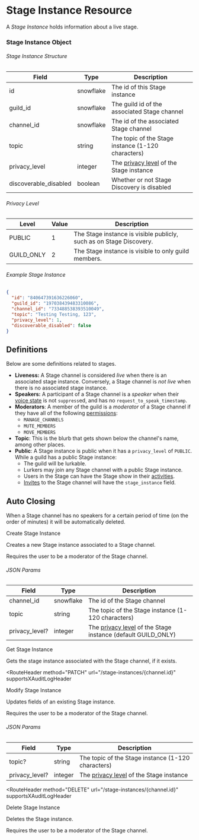 # Stage Instance Resource

A _Stage Instance_ holds information about a live stage.

### Stage Instance Object

###### Stage Instance Structure

| Field                 | Type      | Description                                               |
| --------------------- | --------- | --------------------------------------------------------- |
| id                    | snowflake | The id of this Stage instance                             |
| guild_id              | snowflake | The guild id of the associated Stage channel              |
| channel_id            | snowflake | The id of the associated Stage channel                    |
| topic                 | string    | The topic of the Stage instance (1-120 characters)        |
| privacy_level         | integer   | The [privacy level](#privacy-level) of the Stage instance |
| discoverable_disabled | boolean   | Whether or not Stage Discovery is disabled                |

###### Privacy Level

| Level      | Value | Description                                                         |
| ---------- | ----- | ------------------------------------------------------------------- |
| PUBLIC     | 1     | The Stage instance is visible publicly, such as on Stage Discovery. |
| GUILD_ONLY | 2     | The Stage instance is visible to only guild members.                |

###### Example Stage Instance

```json
{
  "id": "840647391636226060",
  "guild_id": "197038439483310086",
  "channel_id": "733488538393510049",
  "topic": "Testing Testing, 123",
  "privacy_level": 1,
  "discoverable_disabled": false
}
```

## Definitions

Below are some definitions related to stages.

- **Liveness:** A Stage channel is considered _live_ when there is an associated stage instance. Conversely, a Stage channel is _not live_ when there is no associated stage instance.
- **Speakers:** A participant of a Stage channel is a _speaker_ when their [voice state](/resources/voice#voice-state-object)
  is not `suppress`ed, and has no `request_to_speak_timestamp`.
- **Moderators**: A member of the guild is a _moderator_ of a Stage channel if they have all of the following [permissions](/topics/permissions#permissions):
  - `MANAGE_CHANNELS`
  - `MUTE_MEMBERS`
  - `MOVE_MEMBERS`
- **Topic**: This is the blurb that gets shown below the channel's name, among other places.
- **Public**: A Stage instance is public when it has a `privacy_level` of `PUBLIC`. While a guild has a public Stage instance:
  - The guild will be lurkable.
  - Lurkers may join any Stage channel with a public Stage instance.
  - Users in the Stage can have the Stage show in their [activities](/topics/gateway#presence).
  - [Invites](/resources/invite#invite-object) to the Stage channel will have the `stage_instance` field.

## Auto Closing

When a Stage channel has no speakers for a certain period of time (on the order of minutes) it will be automatically deleted.

<RouteHeader method="POST" url="/stage-instances" supportsXAuditLogHeader>
  Create Stage Instance
</RouteHeader>

Creates a new Stage instance associated to a Stage channel.

Requires the user to be a moderator of the Stage channel.

###### JSON Params

| Field          | Type      | Description                                                                    |
| -------------- | --------- | ------------------------------------------------------------------------------ |
| channel_id     | snowflake | The id of the Stage channel                                                    |
| topic          | string    | The topic of the Stage instance (1-120 characters)                             |
| privacy_level? | integer   | The [privacy level](#privacy-level) of the Stage instance (default GUILD_ONLY) |

<RouteHeader method="GET" url="/stage-instances/{channel.id}">
  Get Stage Instance
</RouteHeader>

Gets the stage instance associated with the Stage channel, if it exists.

<RouteHeader
  method="PATCH"
  url="/stage-instances/{channel.id}"
  supportsXAuditLogHeader
>
  Modify Stage Instance
</RouteHeader>

Updates fields of an existing Stage instance.

Requires the user to be a moderator of the Stage channel.

###### JSON Params

| Field          | Type    | Description                                               |
| -------------- | ------- | --------------------------------------------------------- |
| topic?         | string  | The topic of the Stage instance (1-120 characters)        |
| privacy_level? | integer | The [privacy level](#privacy-level) of the Stage instance |

<RouteHeader
  method="DELETE"
  url="/stage-instances/{channel.id}"
  supportsXAuditLogHeader
>
  Delete Stage Instance
</RouteHeader>

Deletes the Stage instance.

Requires the user to be a moderator of the Stage channel.
